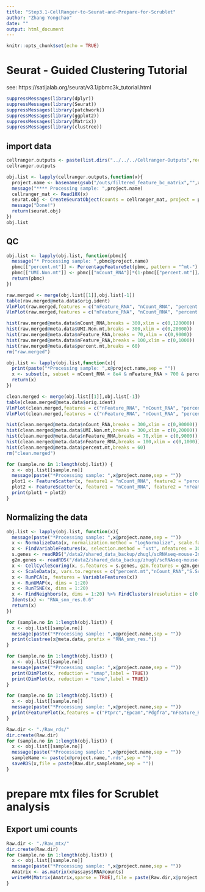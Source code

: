 ```yaml
---
title: "Step3.1-CellRanger-to-Seurat-and-Prepare-for-Scrublet"
author: "Zhang Yongchao"
date: ""
output: html_document
---
```


```r
knitr::opts_chunk$set(echo = TRUE)
```

# Seurat - Guided Clustering Tutorial

see: https://satijalab.org/seurat/v3.1/pbmc3k_tutorial.html

```r
suppressMessages(library(dplyr)) 
suppressMessages(library(Seurat))
suppressMessages(library(patchwork))
suppressMessages(library(ggplot2))
suppressMessages(library(Matrix))
suppressMessages(library(clustree))
```


## import data

```r
cellranger.outputs <- paste(list.dirs("../../../Cellranger-Outputs",recursive = FALSE),"/outs/filtered_feature_bc_matrix",sep = "")
cellranger.outputs
```

```r
obj.list <- lapply(cellranger.outputs,function(x){
  project.name <- basename(gsub("/outs/filtered_feature_bc_matrix","",x))
  message("**** Processing sample: ",project.name)
  cellranger_mat <- Read10X(x)
  seurat.obj <- CreateSeuratObject(counts = cellranger_mat, project = project.name)
  message("Done!")
  return(seurat.obj)
})
obj.list
```

## QC

```r
obj.list <- lapply(obj.list, function(pbmc){
  message("* Processing sample: ",pbmc@project.name)
  pbmc[["percent.mt"]] <- PercentageFeatureSet(pbmc, pattern = "^mt-")
  pbmc[["UMI.Non.mt"]] <- pbmc[["nCount_RNA"]]*(1-pbmc[["percent.mt"]]/100)
  return(pbmc)
})
```

```r
raw.merged <- merge(obj.list[[1]],obj.list[-1])
table(raw.merged@meta.data$orig.ident)
VlnPlot(raw.merged,features = c("nFeature_RNA", "nCount_RNA", "percent.mt","UMI.Non.mt"), ncol = 1,pt.size = 0.001)
VlnPlot(raw.merged,features = c("nFeature_RNA", "nCount_RNA", "percent.mt","UMI.Non.mt"), ncol = 1,pt.size = 0)
```


```r
hist(raw.merged@meta.data$nCount_RNA,breaks = 300,xlim = c(0,120000))
hist(raw.merged@meta.data$UMI.Non.mt,breaks = 300,xlim = c(0,20000))
hist(raw.merged@meta.data$nFeature_RNA,breaks = 70,xlim = c(0,9000))
hist(raw.merged@meta.data$nFeature_RNA,breaks = 100,xlim = c(0,1000))
hist(raw.merged@meta.data$percent.mt,breaks = 60)
rm("raw.merged")
```


```r
obj.list <- lapply(obj.list,function(x){
  print(paste("*Processing sample: ",x@project.name,sep = ""))
  x <- subset(x, subset = nCount_RNA < 8e4 & nFeature_RNA > 700 & percent.mt < 25 & nCount_RNA > 3000 & nFeature_RNA < 8000) 
  return(x)
})
```

```r
clean.merged <- merge(obj.list[[1]],obj.list[-1])
table(clean.merged@meta.data$orig.ident)
VlnPlot(clean.merged,features = c("nFeature_RNA", "nCount_RNA", "percent.mt","UMI.Non.mt"), ncol = 1,pt.size = 0.001)
VlnPlot(clean.merged,features = c("nFeature_RNA", "nCount_RNA", "percent.mt","UMI.Non.mt"), ncol = 1,pt.size = 0)
```

```r
hist(clean.merged@meta.data$nCount_RNA,breaks = 300,xlim = c(0,90000))
hist(clean.merged@meta.data$UMI.Non.mt,breaks = 300,xlim = c(0,20000))
hist(clean.merged@meta.data$nFeature_RNA,breaks = 70,xlim = c(0,9000))
hist(clean.merged@meta.data$nFeature_RNA,breaks = 100,xlim = c(0,1000))
hist(clean.merged@meta.data$percent.mt,breaks = 60)
rm("clean.merged")
```

```r
for (sample.no in 1:length(obj.list)) {
  x <- obj.list[[sample.no]]
  message(paste("*Processing sample: ",x@project.name,sep = ""))
  plot1 <- FeatureScatter(x, feature1 = "nCount_RNA", feature2 = "percent.mt")
  plot2 <- FeatureScatter(x, feature1 = "nCount_RNA", feature2 = "nFeature_RNA")
  print(plot1 + plot2)
}
```


## Normalizing the data

```r
obj.list <- lapply(obj.list, function(x){
  message(paste("*Processing sample: ",x@project.name,sep = ""))
  x <- NormalizeData(x, normalization.method = "LogNormalize", scale.factor = 10000)
  x <- FindVariableFeatures(x, selection.method = "vst", nfeatures = 3000)
  s.genes <- readRDS("/data2/shared_data_backup/zhugl/scRNAseq-mouse-Intestine/Downstream-Analysis/Total-Embryo-SI-Sample/mouse.s.genes.rds")
  g2m.genes <- readRDS("/data2/shared_data_backup/zhugl/scRNAseq-mouse-Intestine/Downstream-Analysis/Total-Embryo-SI-Sample/mouse.g2m.genes.rds")
  x <- CellCycleScoring(x, s.features = s.genes, g2m.features = g2m.genes, set.ident = TRUE)
  x <- ScaleData(x, vars.to.regress = c("percent.mt","nCount_RNA","S.Score", "G2M.Score"))
  x <- RunPCA(x, features = VariableFeatures(x))
  x <- RunUMAP(x, dims = 1:20)
  x <- RunTSNE(x, dims = 1:20)
  x <- FindNeighbors(x, dims = 1:20) %>% FindClusters(resolution = c(0.2,0.4,0.6,0.8,1.0,1.2,1.4,1.6))
  Idents(x) <- "RNA_snn_res.0.6"
  return(x)
})
```


```r
for (sample.no in 1:length(obj.list)) {
  x <- obj.list[[sample.no]]
  message(paste("*Processing sample: ",x@project.name,sep = ""))
  print(clustree(x@meta.data, prefix = "RNA_snn_res."))
}
```


```r
for (sample.no in 1:length(obj.list)) {
  x <- obj.list[[sample.no]]
  message(paste("*Processing sample: ",x@project.name,sep = ""))
  print(DimPlot(x, reduction = "umap",label = TRUE))
  print(DimPlot(x, reduction = "tsne",label = TRUE))
}
```

```r
for (sample.no in 1:length(obj.list)) {
  x <- obj.list[[sample.no]]
  message(paste("*Processing sample: ",x@project.name,sep = ""))
  print(FeaturePlot(x,features = c("Ptprc","Epcam","Pdgfra","nFeature_RNA", "nCount_RNA", "percent.mt"),label = TRUE,ncol = 3) & NoLegend())
}
```

```r
Raw.dir <- "./Raw_rds/"
dir.create(Raw.dir)
for (sample.no in 1:length(obj.list)) {
  x <- obj.list[[sample.no]]
  message(paste("*Processing sample: ",x@project.name,sep = ""))
  sampleName <- paste(x@project.name,".rds",sep = "")
  saveRDS(x,file = paste(Raw.dir,sampleName,sep = ""))
}
```

# prepare mtx files for Scrublet analysis

## Export umi counts

```r
Raw.dir <- "./Raw_mtx/"
dir.create(Raw.dir)
for (sample.no in 1:length(obj.list)) {
  x <- obj.list[[sample.no]]
  message(paste("*Processing sample: ",x@project.name,sep = ""))
  Amatrix <- as.matrix(x@assays$RNA@counts)
  writeMM(Matrix(Amatrix,sparse = TRUE),file = paste(Raw.dir,x@project.name,".UMI.mtx",sep = ""))
}
```

